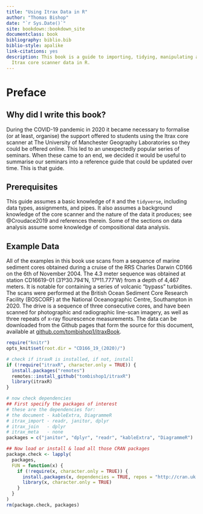 ```yaml
--- 
title: "Using Itrax Data in R"
author: "Thomas Bishop"
date: "`r Sys.Date()`"
site: bookdown::bookdown_site
documentclass: book
bibliography: biblio.bib
biblio-style: apalike
link-citations: yes
description: This book is a guide to importing, tidying, manipulating and analysing
  Itrax core scanner data in R.
---
```


# Preface {-}

## Why did I write this book?
During the COVID-19 pandemic in 2020 it became necessary to formalise (or at least, organise) the support offered to students using the Itrax core scanner at The University of Manchester Geography Laboratories so they could be offered online. This led to an unexpectedly popular series of seminars. When these came to an end, we decided it would be useful to summarise our seminars into a reference guide that could be updated over time. This is that guide.  

## Prerequisites
This guide assumes a basic knowledge of `R` and the `tidyverse`, including data types, assignments, and pipes. It also assumes a background knowledge of the core scanner and the nature of the data it produces; see @Croudace2019 and references therein. Some of the sections on data analysis assume some knowledge of compositional data analysis. 

## Example Data
All of the examples in this book use scans from a sequence of marine sediment cores obtained during a cruise of the RRS Charles Darwin CD166 on the 6th of November 2004. The 4.3 meter sequence was obtained at station CD16619-01 (31º30.794'N, 17º11.777'W) from a depth of 4,467 meters. It is notable for containing a series of volcanic "bypass" turbidites. The scans were performed at the British Ocean Sediment Core Research Facility (BOSCORF) at the National Oceanographic Centre, Southampton in 2020. The drive is a sequence of three consecutive cores, and have been scanned for photographic and radiographic line-scan imagery, as well as three repeats of x-ray flourescence measurements. The data can be downloaded from the Github pages that form the source for this document, available at [github.com/tombishop1/itraxBook](https://github.com/tombishop1/itraxBook). 

```r
require("knitr")
opts_knit$set(root.dir = "CD166_19_(2020)/")

# check if itraxR is installed, if not, install
if (!require("itraxR", character.only = TRUE)) {
  install.packages("remotes")
  remotes::install_github("tombishop1/itraxR")
  library(itraxR)
}

# now check dependencies
## First specify the packages of interest
# these are the dependencies for:
# the document - kableExtra, DiagrammeR
# itrax_import - readr, janitor, dplyr
# itrax_join   - dplyr
# itrax_meta   - none 
packages = c("janitor", "dplyr", "readr", "kableExtra", "DiagrammeR")

## Now load or install & load all those CRAN packages
package.check <- lapply(
  packages,
  FUN = function(x) {
    if (!require(x, character.only = TRUE)) {
      install.packages(x, dependencies = TRUE, repos = "http://cran.uk.r-project.org")
      library(x, character.only = TRUE)
    }
  }
)
rm(package.check, packages)

```